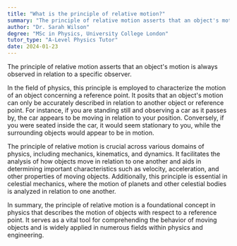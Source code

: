 ```yaml
---
title: "What is the principle of relative motion?"
summary: "The principle of relative motion asserts that an object's motion is dependent on the observer's perspective, highlighting that motion is not absolute but varies based on the observer's frame of reference."
author: "Dr. Sarah Wilson"
degree: "MSc in Physics, University College London"
tutor_type: "A-Level Physics Tutor"
date: 2024-01-23
---
```


The principle of relative motion asserts that an object's motion is always observed in relation to a specific observer.

In the field of physics, this principle is employed to characterize the motion of an object concerning a reference point. It posits that an object's motion can only be accurately described in relation to another object or reference point. For instance, if you are standing still and observing a car as it passes by, the car appears to be moving in relation to your position. Conversely, if you were seated inside the car, it would seem stationary to you, while the surrounding objects would appear to be in motion.

The principle of relative motion is crucial across various domains of physics, including mechanics, kinematics, and dynamics. It facilitates the analysis of how objects move in relation to one another and aids in determining important characteristics such as velocity, acceleration, and other properties of moving objects. Additionally, this principle is essential in celestial mechanics, where the motion of planets and other celestial bodies is analyzed in relation to one another.

In summary, the principle of relative motion is a foundational concept in physics that describes the motion of objects with respect to a reference point. It serves as a vital tool for comprehending the behavior of moving objects and is widely applied in numerous fields within physics and engineering.
    